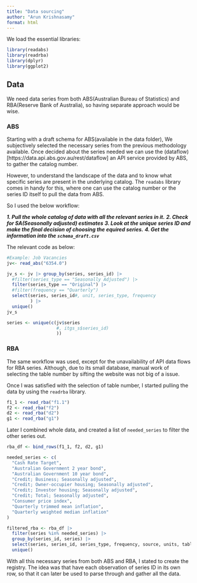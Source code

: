 ```yaml
---
title: "Data sourcing"
author: "Arun Krishnasamy"
format: html
---
```


We load the essential libraries:
```r
library(readabs)
library(readrba)
library(dplyr)
library(ggplot2)
```

## Data

We need data series from both ABS(Australian Bureau of Statistics) and RBA(Reserve Bank of Australia), so having separate approach would be wise.

### ABS
Starting with a draft schema for ABS(available in the data folder), We subjectively selected the necessary series from the previous methodology available.  Once decided about the series needed we can use the (dataflow)[https://data.api.abs.gov.au/rest/dataflow] an API service provided by ABS, to gather the catalog number.


However, to understand the landscape of the data and to know what specific series are present in the underlying catalog. The `readabs` library comes in handy for this, where one can use the catalog number or the series ID itself to pull the data from ABS.


So I used the below workflow:

***1. Pull the whole catalog of data with all the relevant series in it.***
***2. Check for SA(Seasonally adjusted) estimates***
***3. Look at the unique series ID and make the final decision of choosing the equired series.***
***4. Get the information into the `schema_draft.csv`***

The relevant code as below:
```r
#Example: Job Vacancies
jv<- read_abs("6354.0")

jv_s <- jv |> group_by(series, series_id) |> 
  #filter(series_type == "Seasonally Adjusted") |>
  filter(series_type == "Original") |>
  #filter(frequency == "Quarterly")
  select(series, series_id#, unit, series_type, frequency
         ) |> 
  unique()
jv_s
```

```r
series <- unique(c(jv$series
                   #, itgs_s$series_id)
                   ))
```

### RBA

The same workflow was used, except for the unavailability of API data flows for RBA series. Although, due to its small database, manual work of selecting the table number by sifting the website was not big of a issue.

Once I was satisfied with the selection of table number, I started pulling the data by using the `readrba` library.

```r
f1_1 <- read_rba("f1.1")
f2 <- read_rba("f2")
d2 <- read_rba("d2")
g1 <- read_rba("g1")
```

Later I combined whole data, and created a list of `needed_series` to filter the other series out.
```r
rba_df <- bind_rows(f1_1, f2, d2, g1)
```

```r
needed_series <- c(
  "Cash Rate Target",
  "Australian Government 2 year bond",
  "Australian Government 10 year bond",
  "Credit; Business; Seasonally adjusted",
  "Credit; Owner-occupier housing; Seasonally adjusted",
  "Credit; Investor housing; Seasonally adjusted",
  "Credit; Total; Seasonally adjusted",
  "Consumer price index",
  "Quarterly trimmed mean inflation",
  "Quarterly weighted median inflation"
)

filtered_rba <- rba_df |>
  filter(series %in% needed_series) |> 
  group_by(series_id, series) |> 
  select(series, series_id, series_type, frequency, source, units, table_title) |> 
  unique()
```


With all this necessary series from both ABS and RBA, I stated to create the registry. The idea was that have each observation of series ID in its own row, so that it can later be used to parse through and gather all the data.

